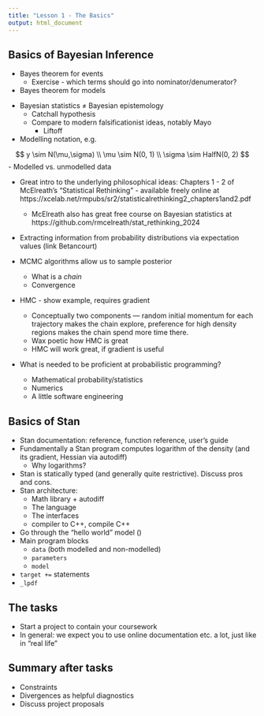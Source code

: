 ```yaml
---
title: "Lesson 1 - The Basics"
output: html_document
---
```


## Basics of Bayesian Inference

- Bayes theorem for events
  - Exercise - which terms should go into nominator/denumerator?
- Bayes theorem for models

\begin{gather*}
    \pi_\text{joint}(y, \theta) = \pi_\text{obs}(y | \theta) \pi_\text{prior}(\theta)\\
    \pi_\text{marg}\left(y \right) = \int_\Theta \mathrm{d} \theta \: \pi_{\text{obs}}(y | \theta) \pi_\text{prior}(\theta)\\
    \pi_\text{post}(\theta | y) = \frac{\pi_\text{obs}(y | \theta) \pi_\text{prior}(\theta)}{\pi_\text{marg}\left(y \right)}.
\end{gather*}


- Bayesian statistics $\neq$ Bayesian epistemology
  - Catchall hypothesis
  - Compare to modern falsificationist ideas, notably Mayo
    - Liftoff
- Modelling notation, e.g.

$$
y \sim N(\mu,\sigma) \\
\mu \sim N(0, 1) \\
\sigma \sim HalfN(0, 2)
$$
- Modelled vs. unmodelled data

- Great intro to the underlying philosophical ideas: Chapters 1 - 2 of McElreath's "Statistical Rethinking" - available freely online at https://xcelab.net/rmpubs/sr2/statisticalrethinking2_chapters1and2.pdf
  - McElreath also has great free course on Bayesian statistics at https://github.com/rmcelreath/stat_rethinking_2024
  
- Extracting information from probability distributions via expectation values (link Betancourt)

- MCMC algorithms allow us to sample posterior
  - What is a _chain_
  - Convergence
- HMC - show example, requires gradient
  - Conceptually two components --- random initial momentum for each trajectory 
    makes the chain explore, preference for high density regions makes the chain spend more time there.
  - Wax poetic how HMC is great
  - HMC will work great, if gradient is useful
  

- What is needed to be proficient at probabilistic programming?
  - Mathematical probability/statistics
  - Numerics
  - A little software engineering

## Basics of Stan

- Stan documentation: reference, function reference, user's guide
- Fundamentally a Stan program computes logarithm of the density (and its gradient, Hessian via autodiff)
  - Why logarithms?
- Stan is statically typed (and generally quite restrictive). Discuss pros and cons.
- Stan architecture: 
  - Math library + autodiff
  - The language
  - The interfaces
  - compiler to C++, compile C++
- Go through the "hello world" model ()
- Main program blocks
  - `data` (both modelled and non-modelled)
  - `parameters`
  - `model`
- `target += ` statements
- `_lpdf`

## The tasks

- Start a project to contain your coursework
- In general: we expect you to use online documentation etc. a lot, just like
in "real life"

## Summary after tasks

- Constraints
- Divergences as helpful diagnostics
- Discuss project proposals
